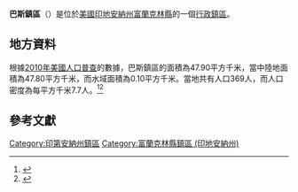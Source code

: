 {{noteTA
|G1=USState
|G2=地名
|G3=Unit
}}
{{Infobox settlement
|official_name            = 巴斯鎮區
|native_name = Bath Township
|settlement_type          = [[行政鎮區|行政鎮區]]
|image_skyline            = 
|imagesize                = 
|image_map                = Map highlighting Bath Township, Franklin County, Indiana.svg
|mapsize                  = 250px
|pushpin_map  =USA Indiana
|pushpin_label = 巴斯鎮區
|pushpin_label_position   = top
|pushpin_map_caption      = 巴斯鎮區在印地安納州的位置
|subdivision_type         = [[世界政區索引|國家]]
|subdivision_type1        = [[美国州份|州份]]
|subdivision_type2        = [[印地安納州行政区划|縣]]
|subdivision_name         = [[美国|美国]]
|subdivision_name1        = [[印地安納州|印地安納州]]
|subdivision_name2        = [[富蘭克林縣_(印地安納州)|富蘭克林縣]]
|elevation_ft             = 1030
|elevation_m              = 314
|timezone                 = [[北美东部時區|北美东部時區]]
|area_total_km2           = 47.90
|area_land_km2            = 47.80
|area_water_km2           = 0.10
|area_total_sq_mi         = 
|area_land_sq_mi          = 
|area_water_sq_mi         = 
|population_as_of         = [[2010年美國人口普查|2010]]
|population_footnotes     = 
|population_total         = 369
|population_density_km2   = auto
|population_density_sq_mi = auto
|utc_offset               = -5
|coordinates              = {{coord|39|30|07|N|84|52|39|W|type:city_region:US-AL_source:GNS-enwiki|display=inline,title}}
| coor_pinpoint           = 
| coordinates_footnotes   = 
|timezone_DST             = EDT
|utc_offset_DST           = -4
|postal_code_type         = [[美國郵區編號|郵區編號]]
|postal_code              = 
|area_code                = {{link-en|电话区号812|Area code 812|812}}
|blank_name = [[地名信息系统|GNIS ID]]
|blank_info = 453098
}}
'''巴斯鎮區'''（{{lang-en|Bath Township}}）是位於[[美國|美國]][[印地安納州|印地安納州]][[富蘭克林縣_(印地安納州)|富蘭克林縣]]的一個[[行政鎮區|行政鎮區]]。

== 地方資料 ==
根據[[2010年美國人口普查|2010年美國人口普查]]的數據，巴斯鎮區的面積為47.90平方千米，當中陸地面積為47.80平方千米，而水域面積為0.10平方千米。當地共有人口369人，而人口密度為每平方千米7.7人。<ref name="GR8">{{cite web|url=http://factfinder2.census.gov|publisher=[[美国人口调查局|美国人口调查局]]|accessdate=2011-05-14|title=American FactFinder|archive-date=2013-09-11|archive-url=https://web.archive.org/web/20130911234518/http://factfinder2.census.gov/|dead-url=no}}</ref><ref>{{cite web|url=https://www.citypopulation.de/en/usa/illinois/admin/|title=USA: Illinois (Counties and Townships) - City Population|accessdate=2020-07-15|archive-date=2020-04-22|archive-url=https://web.archive.org/web/20200422090607/https://www.citypopulation.de/en/usa/illinois/admin/|dead-url=no}}</ref>

== 參考文獻 ==
{{reflist}}

{{富蘭克林縣 (印地安納州)}}

{{DEFAULTSORT:Bath Township}}
[[Category:印第安納州鎮區|Category:印第安納州鎮區]]
[[Category:富蘭克林縣鎮區_(印地安納州)|Category:富蘭克林縣鎮區 (印地安納州)]]

{{Indiana-geo-stub}}